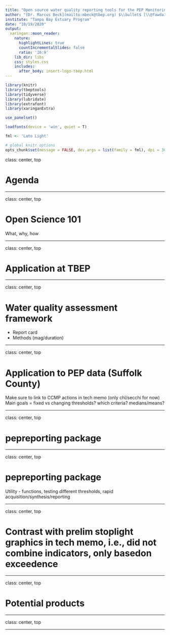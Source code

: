 ```yaml
---
title: "Open source water quality reporting tools for the PEP Monitoring Collaborative"
author: "[Dr. Marcus Beck](mailto:mbeck@tbep.org) $\\bullet$ [\\@fawda123](https://twitter.com/fawda123)	$\\bullet$ [#TampaBayOpensci](https://twitter.com/hashtag/TampaBayOpenSci?src=hashtag_click)"
institute: "Tampa Bay Estuary Program"
date: "10/19/2020"
output:
  xaringan::moon_reader:
    nature:
      highlightLines: true
      countIncrementalSlides: false
      ratio: '16:9'
    lib_dir: libs
    css: styles.css
    includes: 
      after_body: insert-logo-tbep.html
---
```


```r
library(knitr)
library(tbeptools)
library(tidyverse)
library(lubridate)
library(extrafont)
library(xaringanExtra)

use_panelset()

loadfonts(device = 'win', quiet = T)

fml <- 'Lato Light'

# global knitr options
opts_chunk$set(message = FALSE, dev.args = list(family = fml), dpi = 300, dev = 'png', echo = F, warning = F, fig.align = 'center', out.width = '100%')

```

class: center, top

# Agenda

---

class: center, top

# Open Science 101

What, why, how

---

class: center, top

# Application at TBEP

---

class: center, top

# Water quality assessment framework 

* Report card
* Methods (mag/duration)

---

class: center, top

# Application to PEP data (Suffolk County)

Make sure to link to CCMP actions in tech memo (only chl/secchi for now)
Main goals = fixed vs changing thresholds? which criteria? medians/means? 

---

class: center, top

# pepreporting package

---

class: center, top

# pepreporting package

Utility - functions, testing different thresholds, rapid acquisition/synthesis/reporting

---

class: center, top

# Contrast with prelim stoplight graphics in tech memo, i.e., did not combine indicators, only basedon exceedence

---

class: center, top

# Potential products

---

class: center, top


---


